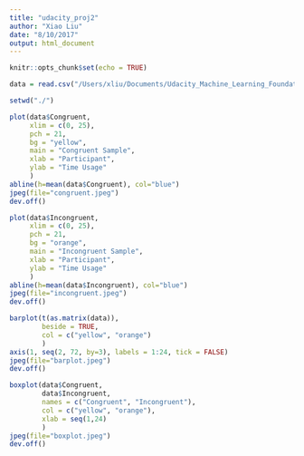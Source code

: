 ```yaml
---
title: "udacity_proj2"
author: "Xiao Liu"
date: "8/10/2017"
output: html_document
---
```


```r
knitr::opts_chunk$set(echo = TRUE)
```

```r
data = read.csv("/Users/xliu/Documents/Udacity_Machine_Learning_Foundation_Project/Proj2_Statistics_of_Stroop_Task/stroopdata.csv")
```

```r
setwd("./")

plot(data$Congruent, 
     xlim = c(0, 25),
     pch = 21,
     bg = "yellow",
     main = "Congruent Sample",
     xlab = "Participant",
     ylab = "Time Usage"
     )
abline(h=mean(data$Congruent), col="blue")
jpeg(file="congruent.jpeg")
dev.off()

plot(data$Incongruent, 
     xlim = c(0, 25),
     pch = 21,
     bg = "orange",
     main = "Incongruent Sample",
     xlab = "Participant",
     ylab = "Time Usage"
     )
abline(h=mean(data$Incongruent), col="blue")
jpeg(file="incongruent.jpeg")
dev.off()

barplot(t(as.matrix(data)),
        beside = TRUE,
        col = c("yellow", "orange")
        )
axis(1, seq(2, 72, by=3), labels = 1:24, tick = FALSE)
jpeg(file="barplot.jpeg")
dev.off()

boxplot(data$Congruent, 
        data$Incongruent, 
        names = c("Congruent", "Incongruent"),
        col = c("yellow", "orange"),
        xlab = seq(1,24)
        )
jpeg(file="boxplot.jpeg")
dev.off()

```



